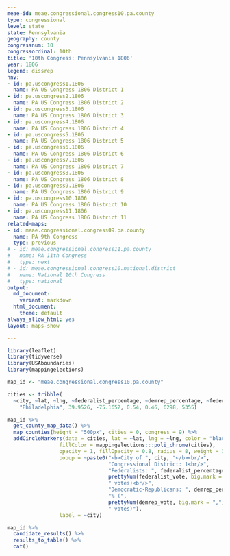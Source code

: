 ```yaml
---
meae-id: meae.congressional.congress10.pa.county
type: congressional
level: state
state: Pennsylvania
geography: county
congressnum: 10
congressordinal: 10th
title: '10th Congress: Pennsylvania 1806'
year: 1806
legend: dissrep
nnv:
- id: pa.uscongress1.1806
  name: PA US Congress 1806 District 1
- id: pa.uscongress2.1806
  name: PA US Congress 1806 District 2
- id: pa.uscongress3.1806
  name: PA US Congress 1806 District 3
- id: pa.uscongress4.1806
  name: PA US Congress 1806 District 4
- id: pa.uscongress5.1806
  name: PA US Congress 1806 District 5
- id: pa.uscongress6.1806
  name: PA US Congress 1806 District 6
- id: pa.uscongress7.1806
  name: PA US Congress 1806 District 7
- id: pa.uscongress8.1806
  name: PA US Congress 1806 District 8
- id: pa.uscongress9.1806
  name: PA US Congress 1806 District 9
- id: pa.uscongress10.1806
  name: PA US Congress 1806 District 10
- id: pa.uscongress11.1806
  name: PA US Congress 1806 District 11
related-maps:
- id: meae.congressional.congress09.pa.county
  name: PA 9th Congress
  type: previous
# - id: meae.congressional.congress11.pa.county
#   name: PA 11th Congress
#   type: next
# - id: meae.congressional.congress10.national.district
#   name: National 10th Congress
#   type: national
output:
  md_document:
    variant: markdown
  html_document:
    theme: default
always_allow_html: yes
layout: maps-show

---
```


```r
library(leaflet)
library(tidyverse)
library(USAboundaries)
library(mappingelections)

map_id <- "meae.congressional.congress10.pa.county"

cities <- tribble(
  ~city, ~lat, ~lng, ~federalist_percentage, ~demrep_percentage, ~federalist_vote, ~demrep_vote,
    "Philadelphia", 39.9526, -75.1652, 0.54, 0.46, 6298, 5355)
```

<div class="map">

```r
map_id %>%
  get_county_map_data() %>%
  map_counties(height = "500px", cities = 0, congress = 9) %>% 
  addCircleMarkers(data = cities, lat = ~lat, lng = ~lng, color = "black",
                 fillColor = mappingelections:::poli_chrome(cities),
                 opacity = 1, fillOpacity = 0.8, radius = 8, weight = 3,
                 popup = ~paste0("<b>City of ", city, "</b><br/>",
                                 "Congressional District: 1<br/>",
                                 "Federalists: ", federalist_percentage * 100, "% (", 
                                 prettyNum(federalist_vote, big.mark = ","), 
                                 " votes)<br/>",
                                 "Democratic-Republicans: ", demrep_percentage * 100,
                                 "% (", 
                                 prettyNum(demrep_vote, big.mark = ","),
                                 " votes)"),
                 label = ~city) 
```

</div>

<div class="results-table">

```r
map_id %>%
  candidate_results() %>%
  results_to_table() %>%
  cat()
```

</div>
